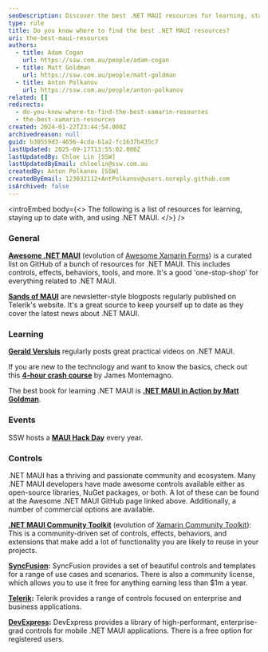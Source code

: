 ```yaml
---
seoDescription: Discover the best .NET MAUI resources for learning, staying up-to-date, and using Microsoft's cross-platform framework.
type: rule
title: Do you know where to find the best .NET MAUI resources?
uri: the-best-maui-resources
authors:
  - title: Adam Cogan
    url: https://ssw.com.au/people/adam-cogan
  - title: Matt Goldman
    url: https://ssw.com.au/people/matt-goldman
  - title: Anton Polkanov
    url: https://ssw.com.au/people/anton-polkanov
related: []
redirects:
  - do-you-know-where-to-find-the-best-xamarin-resources
  - the-best-xamarin-resources
created: 2024-01-22T23:44:54.000Z
archivedreason: null
guid: b30559d3-4656-4cda-b1a2-fc1637b435c7
lastUpdated: 2025-09-17T13:55:02.000Z
lastUpdatedBy: Chloe Lin [SSW]
lastUpdatedByEmail: chloelin@ssw.com.au
createdBy: Anton Polkanov [SSW]
createdByEmail: 123032112+AntPolkanov@users.noreply.github.com
isArchived: false
---
```


<introEmbed
  body={<>
The following is a list of resources for learning, staying up to date with, and using .NET MAUI.
  </>}
/>
### General

**[Awesome .NET MAUI](https://github.com/jsuarezruiz/awesome-dotnet-maui)** (evolution of [Awesome Xamarin Forms](https://github.com/jsuarezruiz/awesome-xamarin-forms)) is a curated list on GitHub of a bunch of resources for .NET MAUI. This includes controls, effects, behaviors, tools, and more. It's a good 'one-stop-shop' for everything related to .NET MAUI.

**[Sands of MAUI](https://www.telerik.com/blogs/mobile-net-maui)** are newsletter-style blogposts regularly published on Telerik's website. It's a great source to keep yourself up to date as they cover the latest news about .NET MAUI.

### Learning

[**Gerald Versluis**](https://www.youtube.com/@jfversluis) regularly posts great practical videos on .NET MAUI.

If you are new to the technology and want to know the basics, check out this [**4-hour crash course**](https://www.youtube.com/watch?v=DuNLR_NJv8U) by James Montemagno.

The best book for learning .NET MAUI is **[.NET MAUI in Action by Matt Goldman](https://www.manning.com/books/dot-net-maui-in-action?utm_source=goforgoldman&utm_medium=affiliate&utm_campaign=book_goldman_dot_5_10_22&a_aid=goforgoldman&a_bid=38933097)**.

### Events

SSW hosts a **[MAUI Hack Day](https://mauihackday.com/)** every year.

### Controls

.NET MAUI has a thriving and passionate community and ecosystem. Many .NET MAUI developers have made awesome controls available either as open-source libraries, NuGet packages, or both. A lot of these can be found at the Awesome .NET MAUI GitHub page linked above. Additionally, a number of commercial options are available.

**[.NET MAUI Community Toolkit](https://github.com/CommunityToolkit/Maui)** (evolution of [Xamarin Community Toolkit](https://github.com/xamarin/XamarinCommunityToolkit)): This is a community-driven set of controls, effects, behaviors, and extensions that make add a lot of functionality you are likely to reuse in your projects.

**[SyncFusion](https://www.syncfusion.com/maui-controls):** SyncFusion provides a set of beautiful controls and templates for a range of use cases and scenarios. There is also a community license, which allows you to use it free for anything earning less than $1m a year.

**[Telerik](https://www.telerik.com/maui-ui):** Telerik provides a range of controls focused on enterprise and business applications.

**[DevExpress](https://www.devexpress.com/maui/):** DevExpress provides a library of high-performant, enterprise-grad controls for mobile .NET MAUI applications. There is a free option for registered users.
